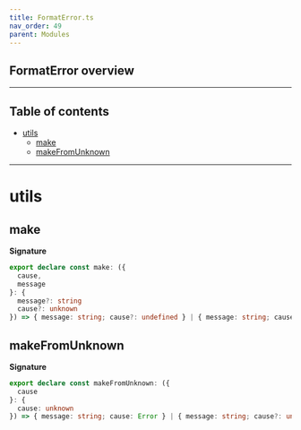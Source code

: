 ```yaml
---
title: FormatError.ts
nav_order: 49
parent: Modules
---
```


## FormatError overview

---

<h2 className="text-delta">Table of contents</h2>

- [utils](#utils)
  - [make](#make)
  - [makeFromUnknown](#makefromunknown)

---

# utils

## make

**Signature**

```ts
export declare const make: ({
  cause,
  message
}: {
  message?: string
  cause?: unknown
}) => { message: string; cause?: undefined } | { message: string; cause: unknown }
```

## makeFromUnknown

**Signature**

```ts
export declare const makeFromUnknown: ({
  cause
}: {
  cause: unknown
}) => { message: string; cause: Error } | { message: string; cause?: undefined }
```
